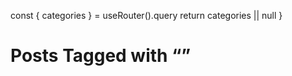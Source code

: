 
   const { categories } = useRouter().query
   return categories || null
 }

 # Posts Tagged with “<categoriesName/>”
